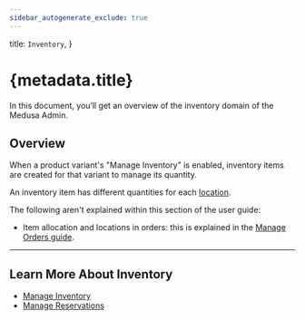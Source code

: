 ```yaml
---
sidebar_autogenerate_exclude: true
---
```


  title: `Inventory`,
}

# {metadata.title}

In this document, you’ll get an overview of the inventory domain of the Medusa Admin.

## Overview

When a product variant's "Manage Inventory" is enabled, inventory items are created for that variant to manage its quantity.

An inventory item has different quantities for each [location](../settings/locations/page.mdx).

<Note>

The following aren't explained within this section of the user guide:

- Item allocation and locations in orders: this is explained in the [Manage Orders guide](../orders/manage/page.mdx).

</Note>

---

## Learn More About Inventory

- [Manage Inventory](./inventory/page.mdx)
- [Manage Reservations](./reservations/page.mdx)
